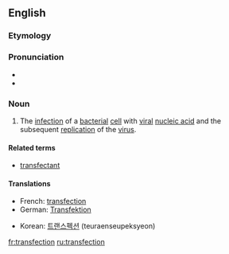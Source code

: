 ==English==

===Etymology===
{{blend|trans-|infection}}

===Pronunciation===
*{{IPA|tɹænzˈfɛkʃən}}
*{{rhymes|ɛkʃən}}

===Noun===
{{wikipedia}}
{{en-noun}}
# {{molecular biology}} The [[infection]] of a [[bacterial]] [[cell]] with [[viral]] [[nucleic acid]] and the subsequent [[replication]] of the [[virus]].

====Related terms====
*[[transfectant]]

====Translations====
{{trans-top|infection of a bacterial cell with viral nucleic acid}}
*French: [[#French|transfection]]
*German: [[Transfektion]] {{f}}
{{trans-mid}}
*Korean: [[트랜스펙션]] (teuraenseupeksyeon)
{{trans-bottom}}

[[fr:transfection]]
[[ru:transfection]]